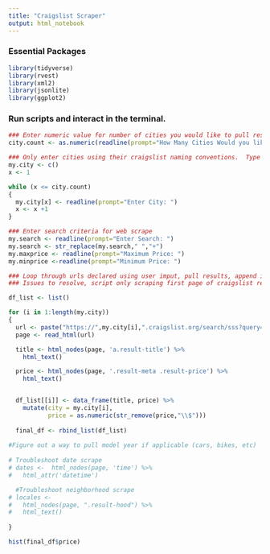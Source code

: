 ```yaml
---
title: "Craigslist Scraper"
output: html_notebook
---
```



### Essential Packages
```r
library(tidyverse)
library(rvest)
library(xml2)
library(jsonlite)
library(ggplot2)
```


### Run scripts and interact in the terminal.
```r
### Enter numeric value for number of cities you would like to pull results from
city.count <- as.numeric(readline(prompt="How Many Cities Would you like to search? "))

### Only enter cities using their craigslist naming conventions.  Type 'sfbay' for san francisco
my.city <- c()
x <- 1

while (x <= city.count)
{
  my.city[x] <- readline(prompt="Enter City: ")
  x <- x +1  
}

### Enter search criteria for web scrape
my.search <- readline(prompt="Enter Search: ")
my.search <- str_replace(my.search," ","+")
my.maxprice <- readline(prompt="Maximum Price: ")
my.minprice <-readline(prompt="Minimum Price: ")


```

```r
### Loop through urls declared using user imput, pull results, append into dataframe.
### Issues to resolve, script only scraping first page of craigslist results.  Need to loop through remaining pages based on length of total results.

df_list <- list()

for (i in 1:length(my.city))
{
  url <- paste("https://",my.city[i],".craigslist.org/search/sss?query=",my.search,"&min_price=",my.minprice,"&max_price=",my.maxprice, sep = "")
  page <- read_html(url)

  title <- html_nodes(page, 'a.result-title') %>% 
    html_text() 

  price <- html_nodes(page, '.result-meta .result-price') %>% 
    html_text() 


  df_list[[i]] <- data_frame(title, price) %>% 
    mutate(city = my.city[i],
           price = as.numeric(str_remove(price,"\\$")))
           
  final_df <- rbind_list(df_list) 
  
#Figure out a way to pull model year if applicable (cars, bikes, etc)  
  
# Troubleshoot date scrape
# dates <-  html_nodes(page, 'time') %>%
#   html_attr('datetime')

  #Troubleshoot neighborhood scrape
# locales <-
#   html_nodes(page, ".result-hood") %>%
#   html_text() 
  
}

hist(final_df$price)
```

